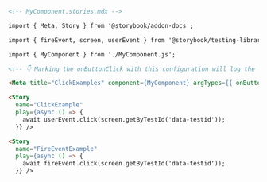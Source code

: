 ```md
<!-- MyComponent.stories.mdx -->

import { Meta, Story } from '@storybook/addon-docs';

import { fireEvent, screen, userEvent } from '@storybook/testing-library';

import { MyComponent } from './MyComponent.js';

<!-- 👇 Marking the onButtonClick with this configuration will log the event in the Actions panel -->

<Meta title="ClickExamples" component={MyComponent} argTypes={{ onButtonClick: { action: true }}/>

<Story
  name="ClickExample"
  play={async () => {
    await userEvent.click(screen.getByTestId('data-testid'));
  }} />

<Story
  name="FireEventExample"
  play={async () => {
    await fireEvent.click(screen.getByTestId('data-testid'));
  }} />
```